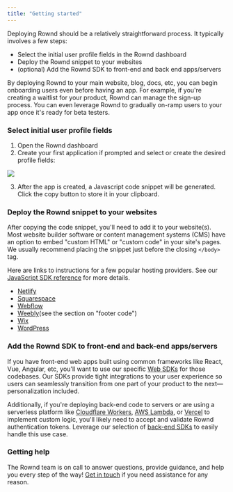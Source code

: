 ```yaml
---
title: "Getting started"
---
```


Deploying Rownd should be a relatively straightforward process. It typically
involves a few steps:

- Select the initial user profile fields in the Rownd dashboard
- Deploy the Rownd snippet to your websites
- (optional) Add the Rownd SDK to front-end and back end apps/servers

<Info>
  By deploying Rownd to your main website, blog, docs, etc, you can begin
  onboarding users even before having an app. For example, if you're creating a
  waitlist for your product, Rownd can manage the sign-up process. You can even
  leverage Rownd to gradually on-ramp users to your app once it's ready for beta
  testers.
</Info>

### Select initial user profile fields

1. Open the Rownd dashboard
2. Create your first application if prompted and select or create the desired
   profile fields: ​

![](/images/getting-started.png)

3. After the app is created, a Javascript code snippet will be generated. Click
   the copy button to store it in your clipboard.

### Deploy the Rownd snippet to your websites

After copying the code snippet, you'll need to add it to your website(s). Most
website builder software or content management systems (CMS) have an option to
embed "custom HTML" or "custom code" in your site's pages. We usually recommend
placing the snippet just before the closing `</body>` tag.

Here are links to instructions for a few popular hosting providers. See our
[JavaScript SDK reference](/web/javascript) for more details. ​​

- [Netlify](https://docs.netlify.com/site-deploys/post-processing/snippet-injection/)
- [Squarespace](https://support.squarespace.com/hc/en-us/articles/205815908)
- [Webflow](https://university.webflow.com/lesson/custom-code-in-the-head-and-body-tags)
- [Weebly](https://www.weebly.com/app/help/us/en/topics/descriptions-and-keywords)​ (see the section on "footer code")
- [Wix](https://support.wix.com/en/article/wix-editor-about-embeds-and-codes-on-your-site#embed-custom-code)
- [WordPress](sdk-reference/web/wordpress---woocommerce)

### Add the Rownd SDK to front-end and back-end apps/servers

If you have front-end web apps built using common frameworks like React, Vue,
Angular, etc, you'll want to use our specific [Web SDKs](/web) for
those codebases. Our SDKs provide tight integrations to your user experience so
users can seamlessly transition from one part of your product to the
next—personalization included.

Additionally, if you're deploying back-end code to servers or are using a serverless platform like [Cloudflare Workers](https://workers.cloudflare.com/), [AWS Lambda](https://aws.amazon.com/lambda/), or [Vercel](https://vercel.com) to implement custom logic, you'll likely need to accept and validate Rownd authentication tokens. Leverage our selection of [back-end SDKs](/web) to easily handle this use case.

### Getting help

The Rownd team is on call to answer questions, provide guidance, and help you
every step of the way! [Get in touch](https://rownd.io/contact) if you need
assistance for any reason.
